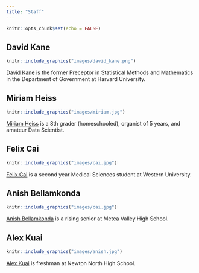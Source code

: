 ```yaml
---
title: "Staff"
---
```


```r
knitr::opts_chunk$set(echo = FALSE)
```


## David Kane

```r
knitr::include_graphics("images/david_kane.png")
```

[David Kane](https://www.davidkane.info) is the former Preceptor in Statistical Methods and Mathematics in the Department of Government at Harvard University.


## Miriam Heiss

```r
knitr::include_graphics("images/miriam.jpg")
```

[Miriam Heiss](https://github.com/miriamheiss) is a 8th grader (homeschooled), organist of 5 years, and amateur Data Scientist.

## Felix Cai

```r
knitr::include_graphics("images/cai.jpg")
```

[Felix Cai](https://github.com/FelixCai525) is a second year Medical Sciences student at Western University.

## Anish Bellamkonda

```r
knitr::include_graphics("images/cai.jpg")
```


[Anish Bellamkonda](https://github.com/SplashyZues5197) is a rising senior at Metea Valley High School.


## Alex Kuai

```r
knitr::include_graphics("images/anish.jpg")
```

[Alex Kuai](https://github.com/AlexKuaiR/) is freshman at Newton North High School.

<!-- ## Tejas Mundhe -->

<!-- There is something weird, I think, about this photo. It always shows up when I build it locally. But, once pushed to the web, it is fine. -->

<!-- ```{r tejas, out.width ="50%"} -->
<!-- knitr::include_graphics("images/tejas.jpeg") -->
<!-- ``` -->

<!-- [Tejas Mundhe](https://github.com/TejasMundhe) is a Sophomore at Walnut Hills High School with a passion for Data Science. -->


<!-- ## Stephanie Saab -->

<!-- ```{r saab, out.width ="50%"} -->
<!-- knitr::include_graphics("images/saab.jpg") -->
<!-- ``` -->

<!-- [Stephanie Saab](https://github.com/AM-lmn) is a second year student at the University of Toronto. -->


<!-- ## Yuhan Wu -->

<!-- ```{r yuhan, out.width ="50%"} -->
<!-- knitr::include_graphics("images/yuhan.jpg") -->
<!-- ``` -->

<!-- [Yuhan Wu](https://github.com/UhanWu) is an incoming junior at Newton North High School who is interested in Data Science and Applied Mathematics. -->


<!-- ## Arghayan Jeiyasarangkan -->

<!-- ```{r arghayan, out.width ="50%"} -->
<!-- knitr::include_graphics("images/arghayan.png") -->
<!-- ``` -->

<!-- Arghayan Jeiyasarangkan is an upcoming sophomore at the University Of Ottawa studying biomedical science in French Immersion. -->

<!-- ## Jackson Roe -->

<!-- ```{r roe, out.width ="50%"} -->
<!-- knitr::include_graphics("images/roe.png") -->
<!-- ``` -->

<!-- Jackson Roe is a rising senior at Dublin Coffman High School. -->

